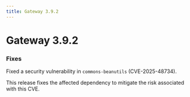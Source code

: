 ```yaml
---
title: Gateway 3.9.2
---
```

# Gateway 3.9.2

### Fixes

Fixed a security vulnerability in `commons-beanutils` (CVE-2025-48734).

This release fixes the affected dependency to mitigate the risk associated with this CVE.  
